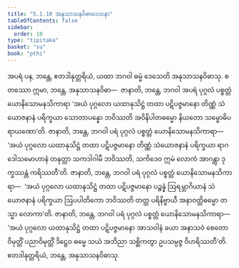 ```yaml
---
title: "5.1.10 အနုသာသနဝိဓာဒေသနာ"
tableOfContents: false
sidebar:
  order: 10
type: "tipitaka"
basket: "su"
book: "pthi"
---
```



<DynamicBreadcrumb />

<Division number="154" book="pthi" e="ch" v="8" p="89">

<Paragraph number="315" book="pthi">
အပရံ ပန, ဘန္တေ, ဧတဒါနုတ္တရိယံ, ယထာ ဘဂဝါ ဓမ္မံ ဒေသေတိ အနုသာသနဝိဓာသု. စတဿော ဣမာ, ဘန္တေ, အနုသာသနဝိဓာ—  ဇာနာတိ, ဘန္တေ, ဘဂဝါ အပရံ ပုဂ္ဂလံ ပစ္စတ္တံ ယောနိသောမနသိကာရာ ‘အယံ ပုဂ္ဂလော ယထာနုသိဋ္ဌံ တထာ ပဋိပဇ္ဇမာနော တိဏ္ဏံ သံယောဇနာနံ ပရိက္ခယာ သောတာပန္နော ဘဝိဿတိ အဝိနိပါတဓမ္မော နိယတော သမ္ဗောဓိပရာယဏော’တိ. ဇာနာတိ, ဘန္တေ, ဘဂဝါ ပရံ ပုဂ္ဂလံ ပစ္စတ္တံ ယောနိသောမနသိကာရာ—  ‘အယံ ပုဂ္ဂလော ယထာနုသိဋ္ဌံ တထာ ပဋိပဇ္ဇမာနော တိဏ္ဏံ သံယောဇနာနံ ပရိက္ခယာ ရာဂဒေါသမောဟာနံ တနုတ္တာ သကဒါဂါမီ ဘဝိဿတိ, သကိဒေဝ ဣမံ လောကံ အာဂန္တွာ ဒုက္ခဿန္တံ ကရိဿတီ’တိ. ဇာနာတိ, ဘန္တေ, ဘဂဝါ ပရံ ပုဂ္ဂလံ ပစ္စတ္တံ ယောနိသောမနသိကာရာ—  ‘အယံ ပုဂ္ဂလော ယထာနုသိဋ္ဌံ တထာ ပဋိပဇ္ဇမာနော ပဉ္စန္နံ ဩရမ္ဘာဂိယာနံ သံယောဇနာနံ ပရိက္ခယာ ဩပပါတိကော ဘဝိဿတိ တတ္ထ ပရိနိဗ္ဗာယီ အနာဝတ္တိဓမ္မော တသ္မာ လောကာ’တိ. ဇာနာတိ, ဘန္တေ, ဘဂဝါ ပရံ ပုဂ္ဂလံ ပစ္စတ္တံ ယောနိသောမနသိကာရာ—  ‘အယံ ပုဂ္ဂလော ယထာနုသိဋ္ဌံ တထာ ပဋိပဇ္ဇမာနော အာသဝါနံ ခယာ အနာသဝံ စေတောဝိမုတ္တိံ ပညာဝိမုတ္တိံ ဒိဋ္ဌေဝ ဓမ္မေ သယံ အဘိညာ သစ္ဆိကတွာ ဥပသမ္ပဇ္ဇ ဝိဟရိဿတီ’တိ. ဧတဒါနုတ္တရိယံ, ဘန္တေ, အနုသာသနဝိဓာသု.
</Paragraph>
</Division>